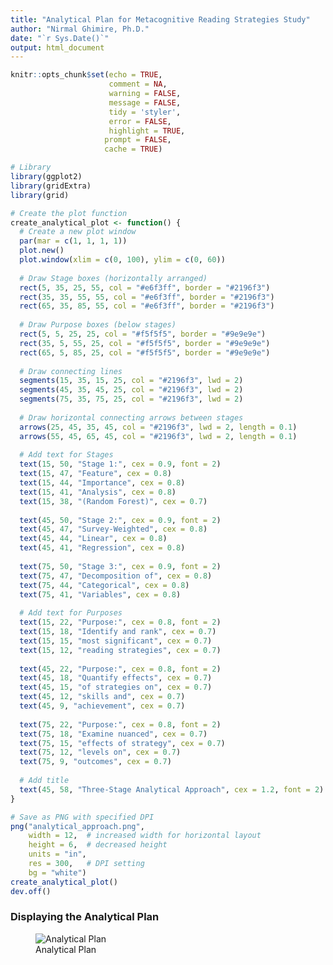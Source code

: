 ---
title: "Analytical Plan for Metacognitive Reading Strategies Study"
author: "Nirmal Ghimire, Ph.D."
date: "`r Sys.Date()`"
output: html_document
---

```{r setup, include=FALSE}
knitr::opts_chunk$set(echo = TRUE,
                      comment = NA,
                      warning = FALSE,
                      message = FALSE,
                      tidy = 'styler',
                      error = FALSE, 
                      highlight = TRUE, 
                     prompt = FALSE,
                     cache = TRUE)
```


```{r library, echo=FALSE}
# Library
library(ggplot2)
library(gridExtra)
library(grid)
```

```{r figure_one, echo=FALSE}
# Create the plot function
create_analytical_plot <- function() {
  # Create a new plot window
  par(mar = c(1, 1, 1, 1))
  plot.new()
  plot.window(xlim = c(0, 100), ylim = c(0, 60))
  
  # Draw Stage boxes (horizontally arranged)
  rect(5, 35, 25, 55, col = "#e6f3ff", border = "#2196f3")
  rect(35, 35, 55, 55, col = "#e6f3ff", border = "#2196f3")
  rect(65, 35, 85, 55, col = "#e6f3ff", border = "#2196f3")
  
  # Draw Purpose boxes (below stages)
  rect(5, 5, 25, 25, col = "#f5f5f5", border = "#9e9e9e")
  rect(35, 5, 55, 25, col = "#f5f5f5", border = "#9e9e9e")
  rect(65, 5, 85, 25, col = "#f5f5f5", border = "#9e9e9e")
  
  # Draw connecting lines
  segments(15, 35, 15, 25, col = "#2196f3", lwd = 2)
  segments(45, 35, 45, 25, col = "#2196f3", lwd = 2)
  segments(75, 35, 75, 25, col = "#2196f3", lwd = 2)
  
  # Draw horizontal connecting arrows between stages
  arrows(25, 45, 35, 45, col = "#2196f3", lwd = 2, length = 0.1)
  arrows(55, 45, 65, 45, col = "#2196f3", lwd = 2, length = 0.1)
  
  # Add text for Stages
  text(15, 50, "Stage 1:", cex = 0.9, font = 2)
  text(15, 47, "Feature", cex = 0.8)
  text(15, 44, "Importance", cex = 0.8)
  text(15, 41, "Analysis", cex = 0.8)
  text(15, 38, "(Random Forest)", cex = 0.7)
  
  text(45, 50, "Stage 2:", cex = 0.9, font = 2)
  text(45, 47, "Survey-Weighted", cex = 0.8)
  text(45, 44, "Linear", cex = 0.8)
  text(45, 41, "Regression", cex = 0.8)
  
  text(75, 50, "Stage 3:", cex = 0.9, font = 2)
  text(75, 47, "Decomposition of", cex = 0.8)
  text(75, 44, "Categorical", cex = 0.8)
  text(75, 41, "Variables", cex = 0.8)
  
  # Add text for Purposes
  text(15, 22, "Purpose:", cex = 0.8, font = 2)
  text(15, 18, "Identify and rank", cex = 0.7)
  text(15, 15, "most significant", cex = 0.7)
  text(15, 12, "reading strategies", cex = 0.7)
  
  text(45, 22, "Purpose:", cex = 0.8, font = 2)
  text(45, 18, "Quantify effects", cex = 0.7)
  text(45, 15, "of strategies on", cex = 0.7)
  text(45, 12, "skills and", cex = 0.7)
  text(45, 9, "achievement", cex = 0.7)
  
  text(75, 22, "Purpose:", cex = 0.8, font = 2)
  text(75, 18, "Examine nuanced", cex = 0.7)
  text(75, 15, "effects of strategy", cex = 0.7)
  text(75, 12, "levels on", cex = 0.7)
  text(75, 9, "outcomes", cex = 0.7)
  
  # Add title
  text(45, 58, "Three-Stage Analytical Approach", cex = 1.2, font = 2)
}
```

```{r figure_save, echo=FALSE}
# Save as PNG with specified DPI
png("analytical_approach.png", 
    width = 12,  # increased width for horizontal layout
    height = 6,  # decreased height
    units = "in", 
    res = 300,   # DPI setting
    bg = "white")
create_analytical_plot()
dev.off()
```

### Displaying the Analytical Plan
![Analytical Plan](analytical_approach.png)
